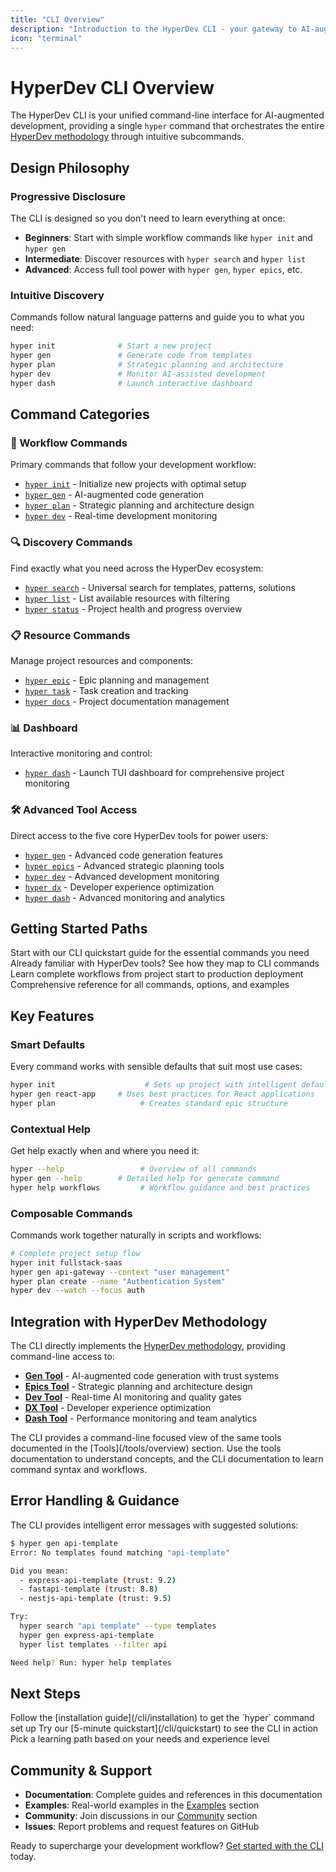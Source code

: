 ```yaml
---
title: "CLI Overview"
description: "Introduction to the HyperDev CLI - your gateway to AI-augmented development"
icon: "terminal"
---
```


# HyperDev CLI Overview

The HyperDev CLI is your unified command-line interface for AI-augmented development, providing a single `hyper` command that orchestrates the entire [HyperDev methodology](/methodology) through intuitive subcommands.

## Design Philosophy

### Progressive Disclosure
The CLI is designed so you don't need to learn everything at once:
- **Beginners**: Start with simple workflow commands like `hyper init` and `hyper gen`
- **Intermediate**: Discover resources with `hyper search` and `hyper list`
- **Advanced**: Access full tool power with `hyper gen`, `hyper epics`, etc.

### Intuitive Discovery
Commands follow natural language patterns and guide you to what you need:
```bash
hyper init              # Start a new project
hyper gen               # Generate code from templates
hyper plan              # Strategic planning and architecture
hyper dev               # Monitor AI-assisted development
hyper dash              # Launch interactive dashboard
```

## Command Categories

### 🚀 Workflow Commands
Primary commands that follow your development workflow:
- [`hyper init`](/cli/commands/workflow/init) - Initialize new projects with optimal setup
- [`hyper gen`](/cli/commands/workflow/gen) - AI-augmented code generation
- [`hyper plan`](/cli/commands/workflow/plan) - Strategic planning and architecture design
- [`hyper dev`](/cli/commands/workflow/dev) - Real-time development monitoring

### 🔍 Discovery Commands
Find exactly what you need across the HyperDev ecosystem:
- [`hyper search`](/cli/commands/discovery/search) - Universal search for templates, patterns, solutions
- [`hyper list`](/cli/commands/discovery/list) - List available resources with filtering
- [`hyper status`](/cli/commands/discovery/status) - Project health and progress overview

### 📋 Resource Commands
Manage project resources and components:
- [`hyper epic`](/cli/commands/resources/epic) - Epic planning and management
- [`hyper task`](/cli/commands/resources/task) - Task creation and tracking
- [`hyper docs`](/cli/commands/resources/docs) - Project documentation management

### 📊 Dashboard
Interactive monitoring and control:
- [`hyper dash`](/cli/commands/dash) - Launch TUI dashboard for comprehensive project monitoring

### 🛠️ Advanced Tool Access
Direct access to the five core HyperDev tools for power users:
- [`hyper gen`](/cli/commands/tools/gen) - Advanced code generation features  
- [`hyper epics`](/cli/commands/tools/epics) - Advanced strategic planning tools
- [`hyper dev`](/cli/commands/tools/dev) - Advanced development monitoring
- [`hyper dx`](/cli/commands/tools/dx) - Developer experience optimization
- [`hyper dash`](/cli/commands/tools/dash) - Advanced monitoring and analytics

## Getting Started Paths

<CardGroup cols={2}>
  <Card title="New to HyperDev" icon="play" href="/cli/quickstart">
    Start with our CLI quickstart guide for the essential commands you need
  </Card>
  <Card title="Coming from Tools" icon="arrow-right" href="/cli/commands/overview">
    Already familiar with HyperDev tools? See how they map to CLI commands
  </Card>
</CardGroup>

<CardGroup cols={2}>
  <Card title="Workflow Focused" icon="flow" href="/cli/workflows/overview">
    Learn complete workflows from project start to production deployment
  </Card>
  <Card title="Command Reference" icon="book" href="/cli/commands/overview">
    Comprehensive reference for all commands, options, and examples
  </Card>
</CardGroup>

## Key Features

### Smart Defaults
Every command works with sensible defaults that suit most use cases:
```bash
hyper init                    # Sets up project with intelligent defaults
hyper gen react-app     # Uses best practices for React applications
hyper plan                   # Creates standard epic structure
```

### Contextual Help
Get help exactly when and where you need it:
```bash
hyper --help                 # Overview of all commands
hyper gen --help        # Detailed help for generate command
hyper help workflows         # Workflow guidance and best practices
```

### Composable Commands
Commands work together naturally in scripts and workflows:
```bash
# Complete project setup flow
hyper init fullstack-saas
hyper gen api-gateway --context "user management"
hyper plan create --name "Authentication System"
hyper dev --watch --focus auth
```

## Integration with HyperDev Methodology

The CLI directly implements the [HyperDev methodology](/methodology), providing command-line access to:

- **[Gen Tool](/tools/gen)** - AI-augmented code generation with trust systems
- **[Epics Tool](/tools/epics)** - Strategic planning and architecture design  
- **[Dev Tool](/tools/dev)** - Real-time AI monitoring and quality gates
- **[DX Tool](/tools/dx)** - Developer experience optimization
- **[Dash Tool](/tools/dash)** - Performance monitoring and team analytics

<Info>
  The CLI provides a command-line focused view of the same tools documented in the [Tools](/tools/overview) section. 
  Use the tools documentation to understand concepts, and the CLI documentation to learn command syntax and workflows.
</Info>

## Error Handling & Guidance

The CLI provides intelligent error messages with suggested solutions:

```bash
$ hyper gen api-template
Error: No templates found matching "api-template"

Did you mean:
  - express-api-template (trust: 9.2) 
  - fastapi-template (trust: 8.8)
  - nestjs-api-template (trust: 9.5)

Try:
  hyper search "api template" --type templates
  hyper gen express-api-template
  hyper list templates --filter api

Need help? Run: hyper help templates
```

## Next Steps

<Steps>
  <Step title="Install the CLI">
    Follow the [installation guide](/cli/installation) to get the `hyper` command set up
  </Step>
  <Step title="Quick Start">
    Try our [5-minute quickstart](/cli/quickstart) to see the CLI in action
  </Step>
  <Step title="Choose Your Path">
    Pick a learning path based on your needs and experience level
  </Step>
</Steps>

## Community & Support

- **Documentation**: Complete guides and references in this documentation
- **Examples**: Real-world examples in the [Examples](/cli/examples) section
- **Community**: Join discussions in our [Community](/community) section
- **Issues**: Report problems and request features on GitHub

Ready to supercharge your development workflow? [Get started with the CLI](/cli/installation) today.